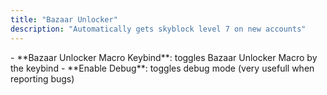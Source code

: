 ```yaml
---
title: "Bazaar Unlocker"
description: "Automatically gets skyblock level 7 on new accounts"
---
```


<Accordion title="General" icon="sparkles">
  - **Bazaar Unlocker Macro Keybind**: toggles Bazaar Unlocker Macro by the keybind
  - **Enable Debug**: toggles debug mode (very usefull when reporting bugs)
</Accordion>